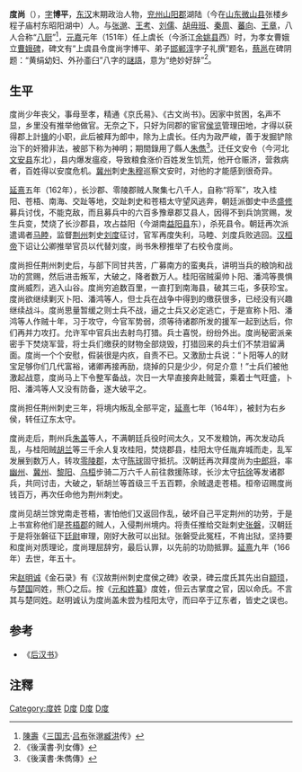 '''度尚'''（{{bd|117年||166年|catIdx=D}}），[[表字|字]]'''博平'''，[[东汉|东汉]]末期政治人物，[[兖州|兖州]][[山阳郡|山阳郡]]湖陆（今在[[山东|山东]][[微山县|微山县]]张楼乡程子庙村东昭阳湖中）人。与[[张邈|张邈]]、[[王考|王考]]、[[刘儒|刘儒]]、[[胡毋班|胡毋班]]、[[秦周_(漢朝)|秦周]]、[[蕃向|蕃向]]、[[王章_(东汉)|王章]]，八人合称“[[八厨|八厨]]”<ref>[[陳壽|陳壽]]《[[三国志|三国志]]·[[吕布|吕布]]张邈[[臧洪|臧洪]]传》</ref>，[[元嘉|元嘉]]元年（151年）任上虞长（今浙江[[余姚县|余姚县]]西）时，为孝女曹娥立[[曹娥碑|曹娥碑]]，碑文有“上虞县令度尚字博平、弟子[[邯郸淳|邯郸淳]]字子礼撰”题名，[[蔡邕|蔡邕]]在碑阴题：“黄绢幼妇、外孙齑臼”八字的[[謎語|謎語]]，意为“绝妙好辞”<ref>《後漢書·列女傳》</ref>。

== 生平 ==
度尚少年丧父，事母至孝，精通《京氏易》、《古文尚书》。因家中贫困，名声不显，乡里没有推举他做官。无奈之下，只好为同郡的宦官[[侯览|侯览]]管理田地，才得以获得郡上計[[掾|掾]]的小职，此后被拜为郎中，除为上虞长。任内为政严峻，善于发掘铲除治下的奸猾非法，被部下称为神明；期間錄用了縣人[[朱儁|朱儁]]<ref>《後漢書·朱儁傳》</ref>。迁任文安令（今河北[[文安县|文安县]]东北），县内爆发瘟疫，导致粮食涨价百姓发生饥荒，他开仓赈济，营救病者，百姓得以安度危机。[[冀州|冀州]]刺史[[朱穆|朱穆]]巡察文安时，对他的才能感到很奇异。

[[延熹|延熹]]五年（162年），长沙郡、零陵郡贼人聚集七八千人，自称“将军”，攻入桂阳、苍梧、南海、交趾等地，交趾刺史和苍梧太守望风逃奔，朝廷派御史中丞[[盛修|盛修]]募兵讨伐，不能克敌，而且募兵中的六百多豫章郡艾县人，因得不到兵饷赏赐，发生兵变，焚烧了长沙郡县，攻占益阳（今湖南[[益阳县|益阳县]]东），杀死县令。朝廷再次派遣谒者[[马睦|马睦]]，监督[[荆州刺史部|荆州]]刺史[[刘度|刘度]]征讨，官军再度失利，马睦、刘度兵败逃回。[[汉桓帝|汉桓帝]]下诏让公卿推举官员以代替刘度，尚书朱穆推举了右校令度尚。

度尚担任荆州刺史后，与部下同甘共苦，广募南方的蛮夷兵，讲明当兵的粮饷和战功的赏赐，然后进击叛军，大破之，降者数万人。桂阳宿贼渠帅卜阳、潘鸿等畏惧度尚威烈，逃入山谷。度尚穷追数百里，一直打到南海县，破其三屯，多获珍宝。度尚欲继续剿灭卜阳、潘鸿等人，但士兵在战争中得到的缴获很多，已经没有兴趣继续战斗。度尚思量暂缓之则士兵不战，逼之士兵又必定逃亡，于是宣称卜阳、潘鸿等人作贼十年，习于攻守，今官军势弱，须等待诸郡所发的援军一起到达后，你们再并力攻打。允许军中官兵出去射鸟打猎。兵士喜悦，纷纷外出。度尚秘密派亲密手下焚烧军营，将士兵们缴获的财物全部烧毁，打猎回来的兵士们不禁泪留满面。度尚一个个安慰，假装很是内疚，自责不已。又激励士兵说：“卜阳等人的财宝足够你们几代富裕，诸卿再接再励，烧掉的只是少少，何足介意！”士兵们被他激起战意，度尚马上下令整军备战，次日一大早直接奔赴贼营，乘着士气旺盛，卜阳、潘鸿等人又没有防备，遂大破平之。

度尚担任荆州刺史三年，将境内叛乱全部平定，[[延熹|延熹]]七年（164年），被封为右乡侯，转任辽东太守。

度尚走后，荆州兵[[朱盖|朱盖]]等人，不满朝廷兵役时间太久，又不发粮饷，再次发动兵乱，与桂阳贼[[胡兰|胡兰]]等三千余人复攻桂阳，焚烧郡县，桂阳太守任胤弃城而走，乱军发展到数万人，转攻[[零陵郡|零陵郡]]，太守[[陈球_(东汉)|陈球]]固守抵抗。汉朝廷再次拜度尚为[[中郎将|中郎将]]，率[[幽州|幽州]]、[[冀州|冀州]]、[[黎阳|黎阳]]、[[乌桓|乌桓]]步骑二万六千人前往救援陈球，长沙太守[[抗徐|抗徐]]等发诸郡兵，共同讨击，大破之，斩胡兰等首级三千五百颗，余贼退走苍梧。桓帝诏赐度尚钱百万，再次任命他为荆州刺史。

度尚见胡兰馀党南走苍梧，害怕他们又返回作乱，破坏自己平定荆州的功劳，于是上书宣称他们是[[苍梧郡|苍梧郡]]的贼人，入侵荆州境内。将责任推给交趾刺史[[张磐|张磐]]，汉朝廷于是将张磐征下[[廷尉|廷尉]]审理，刚好大赦可以出狱。张磐受此冤枉，不肯出狱，坚持要和度尚对质理论，度尚理屈辞穷，最后认罪，以先前的功勋抵罪。[[延熹|延熹]]九年（166年）去世，年五十。

宋[[赵明诚|赵明诚]]《金石录》有《汉故荆州刺史度侯之碑》收录，碑云度氏其先出自[[颛顼|颛顼]]，与[[楚国|楚国]]同姓，熊〇之后。按《[[元和姓纂|元和姓纂]]》度姓，但云古掌度之官，因以命氏。不言其与楚同姓。赵明诚认为度尚盖未尝为桂阳太守，而曰卒于辽东者，皆史之误也。

== 参考 ==
* 《[[后汉书|后汉书]]》
{{東漢八廚}}

== 注釋 ==
{{reflist}}

[[Category:度姓|Category:度姓]]
[[Category:東漢太守|D度]]
[[Category:東漢政治人物|D度]]
[[Category:微山人|D度]]